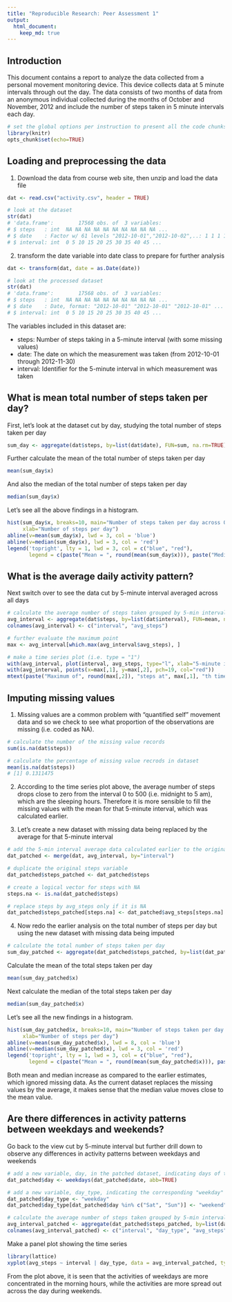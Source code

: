 ```yaml
---
title: "Reproducible Research: Peer Assessment 1"
output: 
  html_document:
    keep_md: true
---
```


## Introduction

This document contains a report to analyze the data collected from a personal movement monitoring device.  This device collects data at 5 minute intervals through out the day. The data consists of two months of data from an anonymous individual collected during the months of October and November, 2012 and include the number of steps taken in 5 minute intervals each day.

```r
# set the global options per instruction to present all the code chunks
library(knitr)
opts_chunk$set(echo=TRUE)
```

## Loading and preprocessing the data


1. Download the data from course web site, then unzip and load the data file

```r
dat <- read.csv("activity.csv", header = TRUE)
```

```r
# look at the dataset
str(dat)
# 'data.frame':        17568 obs. of  3 variables:
# $ steps   : int  NA NA NA NA NA NA NA NA NA NA ...
# $ date    : Factor w/ 61 levels "2012-10-01","2012-10-02",..: 1 1 1 1 1 1 ...
# $ interval: int  0 5 10 15 20 25 30 35 40 45 ...
```

2. transform the date variable into date class to prepare for further analysis

```r
dat <- transform(dat, date = as.Date(date))
```

```r
# look at the processed dataset
str(dat)
# 'data.frame':        17568 obs. of  3 variables:
# $ steps   : int  NA NA NA NA NA NA NA NA NA NA ...
# $ date    : Date, format: "2012-10-01" "2012-10-01" "2012-10-01" ...
# $ interval: int  0 5 10 15 20 25 30 35 40 45 ...
```

The variables included in this dataset are:

- steps: Number of steps taking in a 5-minute interval (with some missing values)
- date: The date on which the measurement was taken (from 2012-10-01 through 2012-11-30)
- interval: Identifier for the 5-minute interval in which measurement was taken


## What is mean total number of steps taken per day?

First, let's look at the dataset cut by day, studying the total number of steps taken per day

``` r
sum_day <- aggregate(dat$steps, by=list(dat$date), FUN=sum, na.rm=TRUE)
```

Further calculate the mean of the total number of steps taken per day

``` r
mean(sum_day$x)
```

And also the median of the total number of steps taken per day

``` r
median(sum_day$x)
```

Let's see all the above findings in a histogram.

``` r
hist(sum_day$x, breaks=10, main="Number of steps taken per day across Oct and Nov",
     xlab="Number of steps per day")
abline(v=mean(sum_day$x), lwd = 3, col = 'blue')
abline(v=median(sum_day$x), lwd = 3, col = 'red')
legend('topright', lty = 1, lwd = 3, col = c("blue", "red"), 
       legend = c(paste("Mean = ", round(mean(sum_day$x))), paste("Median = ", round(median(sum_day$x)))))
```



## What is the average daily activity pattern?

Next switch over to see the data cut by 5-minute interval averaged across all days

``` r
# calculate the average number of steps taken grouped by 5-min interval
avg_interval <- aggregate(dat$steps, by=list(dat$interval), FUN=mean, na.rm=TRUE)
colnames(avg_interval) <- c("interval", "avg_steps")

# further evaluate the maximum point
max <- avg_interval[which.max(avg_interval$avg_steps), ]
```

``` r
# make a time series plot (i.e. type = "1")
with(avg_interval, plot(interval, avg_steps, type="l", xlab="5-minute interval across a day from midnight 0 to 2355", ylab="Average number of steps", main="Average number of steps by 5-minute interval"))
with(avg_interval, points(x=max[,1], y=max[,2], pch=19, col="red"))
mtext(paste("Maximum of", round(max[,2]), "steps at", max[,1], "th time interval"))
```
 


## Imputing missing values

1. Missing values are a common problem with "quantified self" movement data and so we check to see what proportion of the observations are missing (i.e. coded as NA).

``` r
# calculate the number of the missing value records
sum(is.na(dat$steps))
```

```r
# calculate the percentage of missing value recrods in dataset
mean(is.na(dat$steps))
# [1] 0.1311475
```

2. According to the time series plot above, the average number of steps drops close to zero from the interval 0 to 500 (i.e. midnight to 5 am), which are the sleeping hours.  Therefore it is more sensible to fill the missing values with the mean for that 5-minute interval, which was calculated earlier.

3. Let's create a new dataset with missing data being replaced by the average for that 5-minute interval

``` r
# add the 5-min interval average data calculated earlier to the original dataset based on the mutual varaible "interval"
dat_patched <- merge(dat, avg_interval, by="interval")

# duplicate the original steps variable
dat_patched$steps_patched <- dat_patched$steps

# create a logical vector for steps with NA
steps.na <- is.na(dat_patched$steps)

# replace steps by avg_steps only if it is NA
dat_patched$steps_patched[steps.na] <- dat_patched$avg_steps[steps.na]
```

4. Now redo the earlier analysis on the total number of steps per day but using the new dataset with missing data being imputed

``` r
# calculate the total number of steps taken per day
sum_day_patched <- aggregate(dat_patched$steps_patched, by=list(dat_patched$date), FUN=sum, na.rm=TRUE)
```

Calculate the mean of the total steps taken per day

``` r
mean(sum_day_patched$x)
```

Next calculate the median of the total steps taken per day

``` r
median(sum_day_patched$x)
```

Let's see all the new findings in a histogram.

``` r
hist(sum_day_patched$x, breaks=10, main="Number of steps taken per day across Oct and Nov", 
     xlab="Number of steps per day")
abline(v=mean(sum_day_patched$x), lwd = 8, col = 'blue')
abline(v=median(sum_day_patched$x), lwd = 3, col = 'red')
legend('topright', lty = 1, lwd = 3, col = c("blue", "red"), 
       legend = c(paste("Mean = ", round(mean(sum_day_patched$x))), paste("Median = ", round(median(sum_day_patched$x)))))
```

Both mean and median increase as compared to the earlier estimates, which ignored missing data.  As the current dataset replaces the missing values by the average, it makes sense that the median value moves close to the mean value.



## Are there differences in activity patterns between weekdays and weekends?

Go back to the view cut by 5-minute interval but further drill down to observe any differences in activity patterns between weekdays and weekends

``` r
# add a new variable, day, in the patched dataset, indicating days of the week
dat_patched$day <- weekdays(dat_patched$date, abb=TRUE)

# add a new variable, day_type, indicating the corresponding "weekday" and "weekend"
dat_patched$day_type <- "weekday"
dat_patched$day_type[dat_patched$day %in% c("Sat", "Sun")] <- "weekend"

# calculate the average number of steps taken grouped by 5-min interval
avg_interval_patched <- aggregate(dat_patched$steps_patched, by=list(dat_patched$interval, dat_patched$day_type), FUN=mean, na.rm=TRUE)
colnames(avg_interval_patched) <- c("interval", "day_type", "avg_steps")
```

Make a panel plot showing the time series

``` r
library(lattice)
xyplot(avg_steps ~ interval | day_type, data = avg_interval_patched, type="l", layout = c(1, 2), xlab="5-minute interval across a day from midnight 0 to 2355", ylab="Average number of steps", main="Average number of steps across all weekdays or weekends")
```

From the plot above, it is seen that the activities of weekdays are more concentrated in the morning hours, while the activities are more spread out across the day during weekends.

